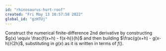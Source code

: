 ```yaml
---
id: "rhinosaurus-hurt-roof"
created: "Fri May 13 10:57:58 2022"
global_id: "gzHTUj"
---
```



Construct the numerical finite-difference 2nd derivative by constructing 
$g(x) \equiv \frac{f(x+h) - f(x-h)}{h}$ and then building $\frac{g(x+h) - g(x-h)}{2h}$, substituting in $g(x)$ as it is written in terms of $f()$. 
